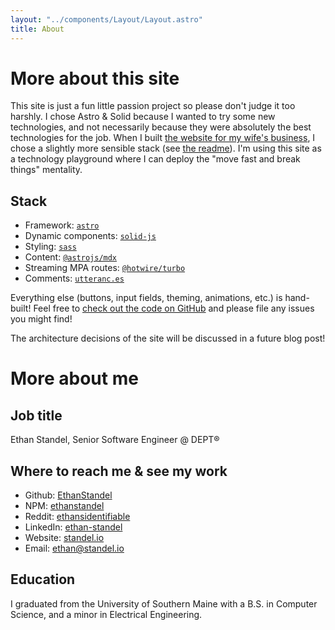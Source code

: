 ```yaml
---
layout: "../components/Layout/Layout.astro"
title: About
---
```


# More about this site

This site is just a fun little passion project so please don't judge it too harshly.
I chose Astro & Solid because I wanted to try some new technologies, and not necessarily because they were absolutely the best technologies for the job.
When I built [the website for my wife's business](https://cakeelizabeth.com/), I chose a slightly more sensible stack (see [the readme](https://github.com/EthanStandel/cakeelizabethdotcom#cakeelizabethcom)).
I'm using this site as a technology playground where I can deploy the "move fast and break things" mentality.

## Stack

- Framework: [`astro`](https://astro.build/)
- Dynamic components: [`solid-js`](https://www.solidjs.com/)
- Styling: [`sass`](https://sass-lang.com/)
- Content: [`@astrojs/mdx`](https://docs.astro.build/en/guides/integrations-guide/mdx/)
- Streaming MPA routes: [`@hotwire/turbo`](https://turbo.hotwired.dev/)
- Comments: [`utteranc.es`](https://utteranc.es/)

Everything else (buttons, input fields, theming, animations, etc.) is hand-built!
Feel free to [check out the code on GitHub](https://github.com/EthanStandel/standeldotio) and please file any issues you might find!

The architecture decisions of the site will be discussed in a future blog post!

# More about me

## Job title

Ethan Standel, Senior Software Engineer @ DEPT®

## Where to reach me & see my work

- Github: [EthanStandel](https://github.com/EthanStandel)
- NPM: [ethanstandel](https://www.npmjs.com/~ethanstandel)
- Reddit: [ethansidentifiable](https://www.reddit.com/user/ethansidentifiable)
- LinkedIn: [ethan-standel](https://www.linkedin.com/in/ethan-standel-3477b575/)
- Website: [standel.io](https://standel.io/)
- Email: [ethan@standel.io](mailto:ethan@standel.io)

## Education

I graduated from the University of Southern Maine with a B.S. in Computer Science, and a minor in Electrical Engineering.